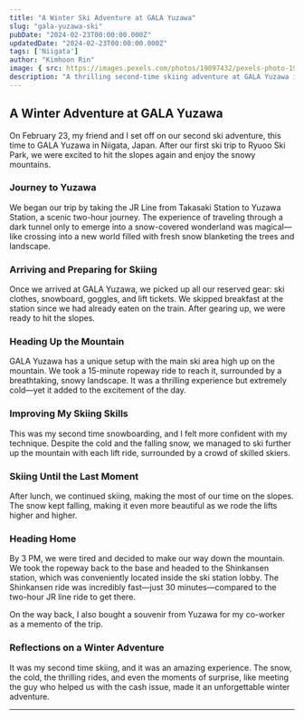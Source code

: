 ```yaml
---
title: "A Winter Ski Adventure at GALA Yuzawa"
slug: "gala-yuzawa-ski"
pubDate: "2024-02-23T00:00:00.000Z"
updatedDate: "2024-02-23T00:00:00.000Z"
tags: ['Niigata']
author: "Kimhoon Rin"
image: { src: https://images.pexels.com/photos/19097432/pexels-photo-19097432/free-photo-of-trade-houses-in-bergen-houses.jpeg?auto=compress&cs=tinysrgb&w=1260&h=750&dpr=2, alt: "Skiing at GALA Yuzawa", positionx: "50%", positiony: "20%" }
description: "A thrilling second-time skiing adventure at GALA Yuzawa in Niigata, full of snowy views, exciting slopes, and unforgettable moments."
---
```


## A Winter Adventure at GALA Yuzawa

On February 23, my friend and I set off on our second ski adventure, this time to GALA Yuzawa in Niigata, Japan. After our first ski trip to Ryuoo Ski Park, we were excited to hit the slopes again and enjoy the snowy mountains.

### Journey to Yuzawa

We began our trip by taking the JR Line from Takasaki Station to Yuzawa Station, a scenic two-hour journey. The experience of traveling through a dark tunnel only to emerge into a snow-covered wonderland was magical—like crossing into a new world filled with fresh snow blanketing the trees and landscape.

### Arriving and Preparing for Skiing

Once we arrived at GALA Yuzawa, we picked up all our reserved gear: ski clothes, snowboard, goggles, and lift tickets. We skipped breakfast at the station since we had already eaten on the train. After gearing up, we were ready to hit the slopes.

### Heading Up the Mountain

GALA Yuzawa has a unique setup with the main ski area high up on the mountain. We took a 15-minute ropeway ride to reach it, surrounded by a breathtaking, snowy landscape. It was a thrilling experience but extremely cold—yet it added to the excitement of the day.

### Improving My Skiing Skills

This was my second time snowboarding, and I felt more confident with my technique. Despite the cold and the falling snow, we managed to ski further up the mountain with each lift ride, surrounded by a crowd of skilled skiers.

### Skiing Until the Last Moment

After lunch, we continued skiing, making the most of our time on the slopes. The snow kept falling, making it even more beautiful as we rode the lifts higher and higher.

### Heading Home

By 3 PM, we were tired and decided to make our way down the mountain. We took the ropeway back to the base and headed to the Shinkansen station, which was conveniently located inside the ski station lobby. The Shinkansen ride was incredibly fast—just 30 minutes—compared to the two-hour JR line ride to get there.

On the way back, I also bought a souvenir from Yuzawa for my co-worker as a memento of the trip.

### Reflections on a Winter Adventure

It was my second time skiing, and it was an amazing experience. The snow, the cold, the thrilling rides, and even the moments of surprise, like meeting the guy who helped us with the cash issue, made it an unforgettable winter adventure.

---

